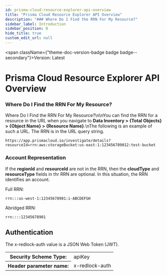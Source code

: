 ```yaml
---
id: prisma-cloud-resource-explorer-api-overview
title: "Prisma Cloud Resource Explorer API Overview"
description: "### Where Do I Find the RRN For My Resource?"
sidebar_label: Introduction
sidebar_position: 0
hide_title: true
custom_edit_url: null
---
```



<span className={"theme-doc-version-badge badge badge--secondary"}>Version: Latest</span>

<h1 className={"openapi__heading"}>Prisma Cloud Resource Explorer API Overview</h1>



### Where Do I Find the RRN For My Resource?

Where Do I Find the RRN For My Resource?\n\nYou can find the RRN for a resource in the URL when you 
navigate to **Data Inventory > {Total Objects} > {Object Name} > {Resource Name}**.\nThe following is an example of such a URL. The RRN is in the URL query string.

```
https://app.prismacloud.io/investigate/details?resourceId=rrn:aws:storageBucket:us-east-1:123456789012:test-bucket 
``` 

### Account Representation

If the **regionId** and **resourceId** are not in the RRN, then the **cloudType** and **resourceType** fields
in thr RRN are optional. In this situation, the RRN identifies an account.


Full RRN:
```
rrn:::us-west-1:12345678901:i-ABCDEFGH
```

Abridged RRN:
```  
rrn::::12345678901
```


<div style={{"marginBottom":"2rem"}}><h2 id={"authentication"} style={{"marginBottom":"1rem"}}>Authentication</h2><SchemaTabs className={"openapi-tabs__security-schemes"}><TabItem label={"API Key: x-redlock-auth"} value={"x-redlock-auth"}>

The x-redlock-auth value is a JSON Web Token (JWT).

<div><table><tbody><tr><th>Security Scheme Type:</th><td>apiKey</td></tr><tr><th>Header parameter name:</th><td>x-redlock-auth</td></tr></tbody></table></div></TabItem></SchemaTabs></div>
      
